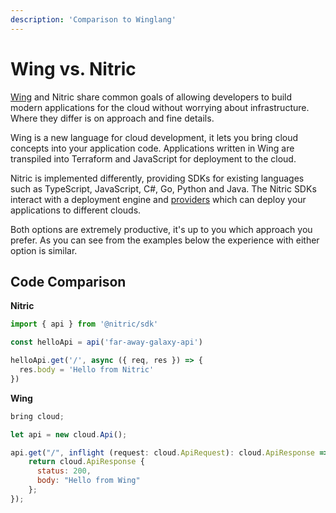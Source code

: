 ```yaml
---
description: 'Comparison to Winglang'
---
```


# Wing vs. Nitric

[Wing](https://www.winglang.io) and Nitric share common goals of allowing developers to build modern applications for the cloud without worrying about infrastructure. Where they differ is on approach and fine details.

Wing is a new language for cloud development, it lets you bring cloud concepts into your application code. Applications written in Wing are transpiled into Terraform and JavaScript for deployment to the cloud.

Nitric is implemented differently, providing SDKs for existing languages such as TypeScript, JavaScript, C#, Go, Python and Java. The Nitric SDKs interact with a deployment engine and [providers](/reference/providers) which can deploy your applications to different clouds.

Both options are extremely productive, it's up to you which approach you prefer. As you can see from the examples below the experience with either option is similar.

## Code Comparison

<Row>

<Col>

**Nitric**

```javascript file:hello.js
import { api } from '@nitric/sdk'

const helloApi = api('far-away-galaxy-api')

helloApi.get('/', async ({ req, res }) => {
  res.body = 'Hello from Nitric'
})
```

</Col>

<Col>

**Wing**

```javascript title:hello.w
bring cloud;

let api = new cloud.Api();

api.get("/", inflight (request: cloud.ApiRequest): cloud.ApiResponse => {
    return cloud.ApiResponse {
      status: 200,
      body: "Hello from Wing"
    };
});
```

</Col>

</Row>
